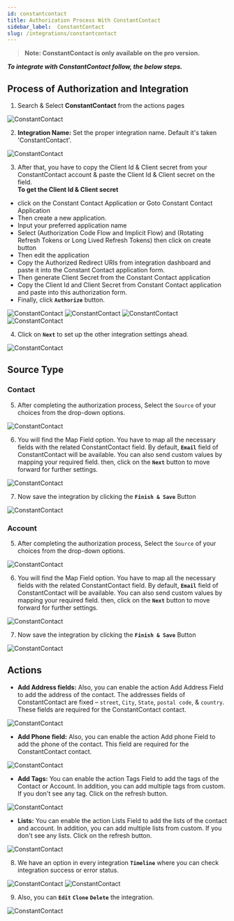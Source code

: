 ```yaml
---
id: constantcontact
title: Authorization Process With ConstantContact
sidebar_label:  ConstantContact
slug: /integrations/constantcontact
---
```


> **Note: ConstantContact is only available on the pro version.**

***To integrate with ConstantContact follow, the below steps.***


## Process of Authorization and Integration

1.	Search & Select **ConstantContact** from the actions pages
 <Image src="actions/constantcontact/search-and-select" alt="ConstantContact" w="1020" h="350" />

2. **Integration Name:** Set the proper integration name. Default it's taken 'ConstantContact'.
 <Image src="actions/constantcontact/default-integration-name" alt="ConstantContact" w="1020" h="350" />

3.	After that, you have to copy the Client Id & Client secret from your ConstantContact account & paste the Client Id & Client secret on the field.    
**To get the Client Id & Client secret**
- click on the Constant Contact Application or Goto Constant Contact Application
- Then create a new application.
- Input your preferred application name
- Select (Authorization Code Flow and Implicit Flow) and (Rotating Refresh Tokens or Long Lived Refresh Tokens) then click on create button
- Then edit the application
- Copy the Authorized Redirect URIs from integration dashboard and paste it into the Constant Contact application form.
- Then generate Client Secret from the Constant Contact application
- Copy the Client Id and Client Secret from Constant Contact application and paste into this authorization form.
- Finally, click **`Authorize`** button.

 <Image src="actions/constantcontact/click-link" alt="ConstantContact" w="1020" h="350" />
 <Image src="actions/constantcontact/visit-api-console" alt="ConstantContact" w="1020" h="350" />
 <Image src="actions/constantcontact/copy-api" alt="ConstantContact" w="1020" h="350" />
 <Image src="actions/constantcontact/authorize" alt="ConstantContact" w="1020" h="350" />


4. Click on **`Next`** to set up the other integration settings ahead.
 <Image src="actions/constantcontact/authorize-after" alt="ConstantContact" w="1020" h="350" />

## Source Type
### Contact
5.	After completing the authorization process, Select the `Source` of your choices from the drop-down options.
 <Image src="actions/constantcontact/select-source" alt="ConstantContact" w="1020" h="350" />

6.	You will find the Map Field option. You have to map all the necessary fields with the related ConstantContact field. By default, **`Email`** field of ConstantContact will be available. You can also send custom values by mapping your required field. then, click on the **`Next`** button to move forward for further settings.

 <Image src="actions/constantcontact/constantcontact-field-map" alt="ConstantContact" w="1020" h="350" />

7. Now save the integration by clicking the **`Finish & Save`** Button

 <Image src="actions/constantcontact/finish-save" alt="ConstantContact" w="1020" h="350" />


### Account
5.	After completing the authorization process, Select the `Source` of your choices from the drop-down options.
 <Image src="actions/constantcontact/select-source-account" alt="ConstantContact" w="1020" h="350" />

6.	You will find the Map Field option. You have to map all the necessary fields with the related ConstantContact field. By default, **`Email`** field of ConstantContact will be available. You can also send custom values by mapping your required field. then, click on the **`Next`** button to move forward for further settings.

 <Image src="actions/constantcontact/constantcontact-field-map-account" alt="ConstantContact" w="1020" h="350" />

7. Now save the integration by clicking the **`Finish & Save`** Button

 <Image src="actions/constantcontact/finish-save" alt="ConstantContact" w="1020" h="350" />


## Actions 
- **Add Address fields:** Also, you can enable the action Add Address Field to add the address of the contact. The addresses fields of ConstantContact are fixed – `street`, `City`, `State`, `postal code`, & `country`. These fields are required for the ConstantContact contact.
 <Image src="actions/constantcontact/add-address-field" alt="ConstantContact" w="1020" h="350" />

- **Add Phone field:** Also, you can enable the action Add phone Field to add the phone of the contact. This field are required for the ConstantContact contact.
 <Image src="actions/constantcontact/add-phone-field" alt="ConstantContact" w="1020" h="350" />

- **Add Tags:** You can enable the action Tags Field to add the tags of the Contact or Account. In addition, you can add multiple tags from custom. If you don't see any tag. Click on the refresh button.
 <Image src="actions/constantcontact/add-tag" alt="ConstantContact" w="1020" h="350" />

- **Lists:** You can enable the action Lists Field to add the lists of the contact and account. In addition, you can add multiple lists from custom. If you don't see any lists. Click on the refresh button.
 <Image src="actions/constantcontact/add-list" alt="ConstantContact" w="1020" h="350" />


8. We have an option in every integration **`Timeline`** where you can check integration success or error status.
 <Image src="actions/constantcontact/constantcontact-timeline" alt="ConstantContact" w="1020" h="350" />
 <Image src="actions/constantcontact/constantcontact-log" alt="ConstantContact" w="1020" h="350" />

9. Also, you can **`Edit`** **`Clone`** **`Delete`** the integration.

 <Image src="actions/constantcontact/constantcontact-option" alt="ConstantContact" w="1020" h="350" />


<Feedback/>